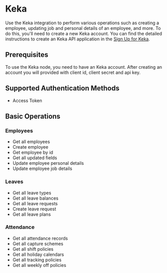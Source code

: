 # Keka

Use the Keka integration to perform various operations such as creating a employee, updating job and personal details of an employee, and more. To do this, you'll need to create a new Keka account. You can find the detailed instructions to create an Keka API application in the <a href='https://www.keka.com/signup' target='_blank' rel="noopener">Sign Up for Keka</a>.

## Prerequisites

To use the Keka node, you need to have an Keka account. After creating an account you will provided with client id, client secret and api key.

## Supported Authentication Methods

-   Access Token

## Basic Operations

### Employees

-   Get all employees
-   Create employee
-   Get employee by id
-   Get all updated fields
-   Update employee personal details
-   Update employee job details

### Leaves

-   Get all leave types
-   Get all leave balances
-   Get all leave requests
-   Create leave request
-   Get all leave plans

### Attendance

-   Get all attendance records
-   Get all capture schemes
-   Get all shift policies
-   Get all holiday calendars
-   Get all tracking policies
-   Get all weekly off policies
